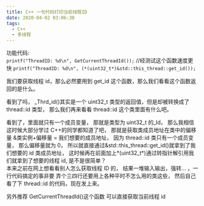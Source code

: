 ```yaml
---
title: C++ 一句代码打印当前线程ID
date: 2020-04-02 03:06:38
tags:
  - C++
  - 多线程
---
```


功能代码:  
`printf("ThreadID: %d\n", GetCurrentThreadId());` //经测试这个函数速度更快
`printf("ThreadID: %d\n", (*(uint32_t*)&std::this_thread::get_id());`

我们要获取线程 id，那么必然要用到 get_id 这个函数，那么我们看看这个函数返回的是什么。

<AutoSizeImage src="https://img-blog.csdnimg.cn/20200402025028894.png" />

看到了吗， \_Thrd_id()其实是一个 uint32_t 类型的返回值，但是却被转换成了 thread::id 类型，
那么我们再来看看 thread::id 这个类里面有什么吧。

<AutoSizeImage src="https://img-blog.csdnimg.cn/20200402025412190.png?x-oss-process=image/watermark,type_ZmFuZ3poZW5naGVpdGk,shadow_10,text_aHR0cHM6Ly9ibG9nLmNzZG4ubmV0L3FxXzI4Mzk4MzAx,size_16,color_FFFFFF,t_70" />

看到了，里面就只有一个成员变量， 那就是类型为 uint32_t 的\_Id， 那么我相信这时候大部分学过 C++的同学都知道了吧， 那就是获取类成员地址在类中的偏移量 &类实例+偏移量 = 我们想要的成员地址， 因为 thread::id 类只有一个成员变量， 那么偏移量就为 0， 所以就直接通过&std::this_thread::get_id()就拿到了我们想要的 id 类成员地址， 这时候再在前面加上*(uint32_t*)通过转指针解引用我们就拿到了想要的线程 id, 是不是很简单？  
 本来之前在网上想看看别人怎么获取线程 ID 的， 结果一堆输入输出，强转... ，一行代码搞定的事非要
弄个三四行还要用上各种平时不怎么用的类这些， 然后自己看了下 thread::id 的代码，现在发上来。

另外推荐 GetCurrentThreadId()这个函数 可以直接获取当前线程 id
